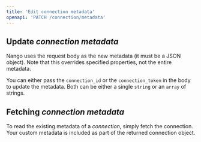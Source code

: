 ```yaml
---
title: 'Edit connection metadata'
openapi: 'PATCH /connection/metadata'
---
```


## Update _connection metadata_

Nango uses the request body as the new metadata (it must be a JSON object). Note that this overrides specified properties, not the entire metadata.

You can either pass the `connection_id` or the `connection_token` in the body to update the metadata. Both can be either a single `string` or an `array` of strings.

## Fetching _connection metadata_

To read the existing metadata of a _connection_, simply fetch the connection. Your custom metadata is included as part of the returned connection object.
